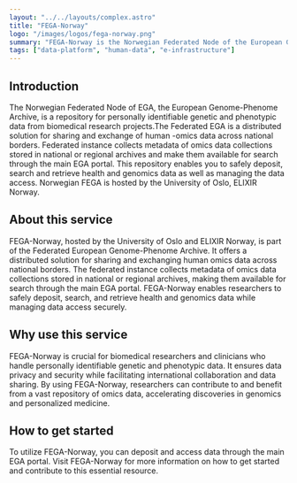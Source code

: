 ```yaml
---
layout: "../../layouts/complex.astro"
title: "FEGA-Norway"
logo: "/images/logos/fega-norway.png"
summary: "FEGA-Norway is the Norwegian Federated Node of the European Genome-Phenome Archive, providing a secure repository for genetic and phenotypic data."
tags: ["data-platform", "human-data", "e-infrastructure"]
---
```


## Introduction

The Norwegian Federated Node of EGA, the European Genome-Phenome Archive, is a repository for personally identifiable genetic and phenotypic data from biomedical research projects.The Federated EGA is a distributed solution for sharing and exchange of human -omics data across national borders. Federated instance collects metadata of omics data collections stored in national or regional archives and make them available for search through the main EGA portal. This repository enables you to safely deposit, search and retrieve health and genomics data as well as managing the data access. Norwegian FEGA is hosted by the University of Oslo, ELIXIR Norway.

## About this service

FEGA-Norway, hosted by the University of Oslo and ELIXIR Norway, is part of the Federated European Genome-Phenome Archive. It offers a distributed solution for sharing and exchanging human omics data across national borders. The federated instance collects metadata of omics data collections stored in national or regional archives, making them available for search through the main EGA portal. FEGA-Norway enables researchers to safely deposit, search, and retrieve health and genomics data while managing data access securely.

## Why use this service

FEGA-Norway is crucial for biomedical researchers and clinicians who handle personally identifiable genetic and phenotypic data. It ensures data privacy and security while facilitating international collaboration and data sharing. By using FEGA-Norway, researchers can contribute to and benefit from a vast repository of omics data, accelerating discoveries in genomics and personalized medicine.

## How to get started

To utilize FEGA-Norway, you can deposit and access data through the main EGA portal. Visit FEGA-Norway for more information on how to get started and contribute to this essential resource.

